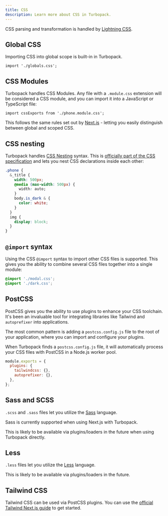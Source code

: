 ```yaml
---
title: CSS
description: Learn more about CSS in Turbopack.
---
```



CSS parsing and transformation is handled by [Lightning CSS](https://lightningcss.dev/).

## Global CSS

Importing CSS into global scope is built-in in Turbopack.

```tsx title="my-file.tsx"
import './globals.css';
```

## CSS Modules

Turbopack handles CSS Modules. Any file with a `.module.css` extension will be considered a CSS module, and you can import it into a JavaScript or TypeScript file:

```tsx title="component.tsx"
import cssExports from './phone.module.css';
```

This follows the same rules set out by [Next.js](https://nextjs.org/docs/basic-features/built-in-css-support#adding-component-level-css) - letting you easily distinguish between global and scoped CSS.

## CSS nesting

Turbopack handles [CSS Nesting](https://developer.mozilla.org/en-US/docs/Web/CSS/CSS_nesting/Using_CSS_nesting) syntax. This is [officially part of the CSS specification](https://www.w3.org/TR/css-nesting-1/) and lets you nest CSS declarations inside each other:

```css title="phone.css"
.phone {
  &_title {
    width: 500px;
    @media (max-width: 500px) {
      width: auto;
    }
    body.is_dark & {
      color: white;
    }
  }
  img {
    display: block;
  }
}
```

## `@import` syntax

Using the CSS `@import` syntax to import other CSS files is supported. This gives you the ability to combine several CSS files together into a single module:

```css title="globals.css"
@import './modal.css';
@import './dark.css';
```

## PostCSS

PostCSS gives you the ability to use plugins to enhance your CSS toolchain. It's been an invaluable tool for integrating libraries like Tailwind and `autoprefixer` into applications.

The most common pattern is adding a `postcss.config.js` file to the root of your application, where you can import and configure your plugins.

When Turbopack finds a `postcss.config.js` file, it will automatically process your CSS files with PostCSS in a Node.js worker pool.

```js title="postcss.config.js"
module.exports = {
  plugins: {
    tailwindcss: {},
    autoprefixer: {},
  },
};
```

## Sass and SCSS

`.scss` and `.sass` files let you utilize the [Sass](https://sass-lang.com/) language.

Sass is currently supported when using Next.js with Turbopack.

This is likely to be available via plugins/loaders in the future when using Turbopack directly.

## Less

`.less` files let you utilize the [Less](https://lesscss.org/) language.

This is likely to be available via plugins/loaders in the future.

## Tailwind CSS

Tailwind CSS can be used via PostCSS plugins. You can use the [official Tailwind Next.js guide](https://tailwindcss.com/docs/guides/nextjs) to get started.
